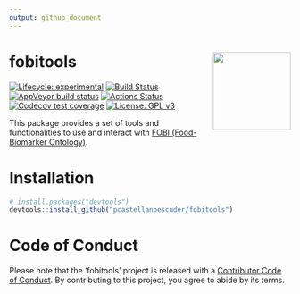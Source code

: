 ```yaml
---
output: github_document
---
```


# fobitools <img src='man/figures/logo.png' align="right" height="139" />

<!-- badges: start -->

[![Lifecycle: experimental](https://img.shields.io/badge/lifecycle-experimental-orange.svg)](https://www.tidyverse.org/lifecycle/#experimental)
[![Build Status](https://travis-ci.com/pcastellanoescuder/fobitools.svg?branch=master)](https://travis-ci.com/pcastellanoescuder/fobitools)
[![AppVeyor build status](https://ci.appveyor.com/api/projects/status/github/pcastellanoescuder/fobitools?branch=master&svg=true)](https://ci.appveyor.com/project/pcastellanoescuder/fobitools)
[![Actions Status](https://github.com/pcastellanoescuder/fobitools/workflows/R-CMD-check/badge.svg)](https://github.com/pcastellanoescuder/fobitools/actions)
[![Codecov test coverage](https://codecov.io/gh/pcastellanoescuder/fobitools/branch/master/graph/badge.svg)](https://codecov.io/gh/pcastellanoescuder/fobitools?branch=master)
[![License: GPL v3](https://img.shields.io/badge/License-GPLv3-blue.svg)](https://www.gnu.org/licenses/gpl-3.0)

<!-- badges: end -->

This package provides a set of tools and functionalities to use and interact with [FOBI (Food-Biomarker Ontology)](https://github.com/pcastellanoescuder/FoodBiomarkerOntology).   

# Installation

```r
# install.packages("devtools")
devtools::install_github("pcastellanoescuder/fobitools")
```

# Code of Conduct

Please note that the 'fobitools' project is released with a [Contributor Code of Conduct](CODE_OF_CONDUCT.md). By contributing to this project, you agree to abide by its terms.
  
